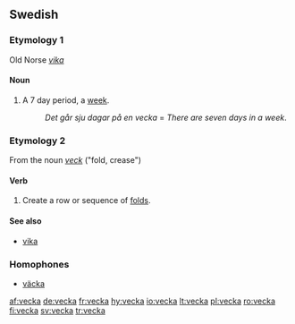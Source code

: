 ==Swedish==

===Etymology 1===
Old Norse ''[[vika]]''

====Noun====
{{sv-noun-reg-or|veck}}
{{infl|sv|noun|g=c}}

# A 7 day period, a [[week]].
#:''Det går sju dagar på en vecka'' = ''There are seven days in a week''.


===Etymology 2===
From the noun ''[[veck]]'' ("fold, crease")

====Verb====
{{sv-verb-reg-ar}}
{{infl|sv|verb}}

# Create a row or sequence of [[fold]]s.

====See also====
*[[vika]]

===Homophones===
*[[väcka]]

[[af:vecka]]
[[de:vecka]]
[[fr:vecka]]
[[hy:vecka]]
[[io:vecka]]
[[lt:vecka]]
[[pl:vecka]]
[[ro:vecka]]
[[fi:vecka]]
[[sv:vecka]]
[[tr:vecka]]